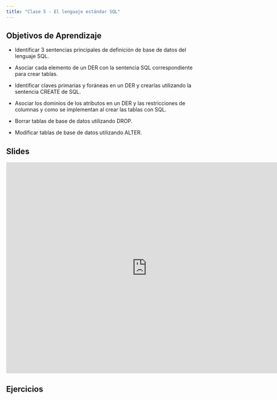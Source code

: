 ```yaml
---
title: "Clase 5 - El lenguaje estándar SQL"
---
```


## Objetivos de Aprendizaje

* Identificar 3 sentencias principales de definición de base de datos del lenguaje SQL.

* Asociar cada elemento de un DER con la sentencia SQL correspondiente para crear tablas.

* Identificar claves primarias y foráneas en un DER y crearlas utilizando la sentencia CREATE de SQL.

* Asociar los dominios de los atributos en un DER y las restricciones de columnas y como se implementan al crear las tablas con SQL. 

* Borrar tablas de base de datos utilizando DROP.

* Modificar tablas de base de datos utilizando ALTER.

## Slides

<iframe src="https://docs.google.com/presentation/d/1rhBAxf0GiJZQ77lgC6-9JqvDA1EH5r5a9E7uOjBaJk8/embed?start=false&loop=false&delayms=3000" frameborder="0" width="760" height="569" allowfullscreen="true" mozallowfullscreen="true" webkitallowfullscreen="true"></iframe>

## Ejercicios
